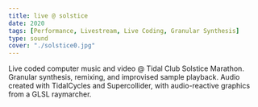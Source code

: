 ```yaml
---
title: live @ solstice
date: 2020
tags: [Performance, Livestream, Live Coding, Granular Synthesis]
type: sound
cover: "./solstice0.jpg"
---
```


Live coded computer music and video @ Tidal Club Solstice Marathon. Granular synthesis, remixing, and improvised sample playback. Audio created with TidalCycles and Supercollider, with audio-reactive graphics from a GLSL raymarcher.
